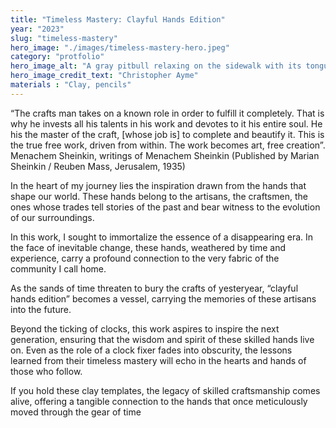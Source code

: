 ```yaml
---
title: "Timeless Mastery: Clayful Hands Edition"
year: "2023"
slug: "timeless-mastery"
hero_image: "./images/timeless-mastery-hero.jpeg"
category: "protfolio"
hero_image_alt: "A gray pitbull relaxing on the sidewalk with its tongue hanging out"
hero_image_credit_text: "Christopher Ayme"
materials : "Clay, pencils"
---
```


“The crafts man takes on a known role in order to fulfill it
completely. That is why he invests all his talents in his work and
devotes to it his entire soul. He his the master of the craft, [whose
job is] to complete and beautify it. This is the true free work, driven
from within. The work becomes art, free creation”.
Menachem Sheinkin, writings of Menachem Sheinkin
(Published by Marian Sheinkin / Reuben Mass, Jerusalem, 1935)

In the heart of my journey lies the inspiration drawn from the hands that shape
our world. These hands belong to the artisans, the craftsmen, the ones whose
trades tell stories of the past and bear witness to the evolution of our
surroundings.

In this work, I sought to immortalize the essence of a disappearing era.
In the face of inevitable change, these hands, weathered by time and
experience, carry a profound connection to the very fabric of the community I
call home.

As the sands of time threaten to bury the crafts of yesteryear, “clayful hands
edition” becomes a vessel, carrying the memories of these artisans into the
future.

Beyond the ticking of clocks, this work aspires to inspire the next generation,
ensuring that the wisdom and spirit of these skilled hands live on. Even as the
role of a clock fixer fades into obscurity, the lessons learned from their timeless
mastery will echo in the hearts and hands of those who follow.

If you hold these clay templates, the legacy of skilled craftsmanship comes
alive, offering a tangible connection to the hands that once meticulously
moved through the gear of time
